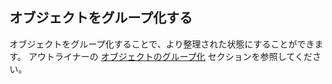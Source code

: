 ## オブジェクトをグループ化する

オブジェクトをグループ化することで、より整理された状態にすることができます。
アウトライナーの [オブジェクトのグループ化](./outliner#group-objects) セクションを参照してください。